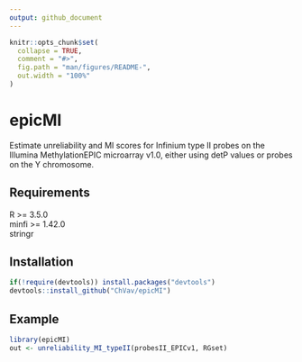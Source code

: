 ```yaml
---
output: github_document
---
```


<!-- README.md is generated from README.Rmd. Please edit that file -->

```r
knitr::opts_chunk$set(
  collapse = TRUE,
  comment = "#>",
  fig.path = "man/figures/README-",
  out.width = "100%"
)
```

# epicMI

<!-- badges: start -->
<!-- badges: end -->

Estimate unreliability and MI scores for Infinium type II probes on the Illumina MethylationEPIC microarray v1.0, either using detP values or probes on the Y chromosome.

## Requirements

R >= 3.5.0 <br>
minfi >= 1.42.0 <br>
stringr


## Installation

``` r
if(!require(devtools)) install.packages("devtools")
devtools::install_github("ChVav/epicMI")
```

## Example

``` r
library(epicMI)
out <- unreliability_MI_typeII(probesII_EPICv1, RGset)
```
